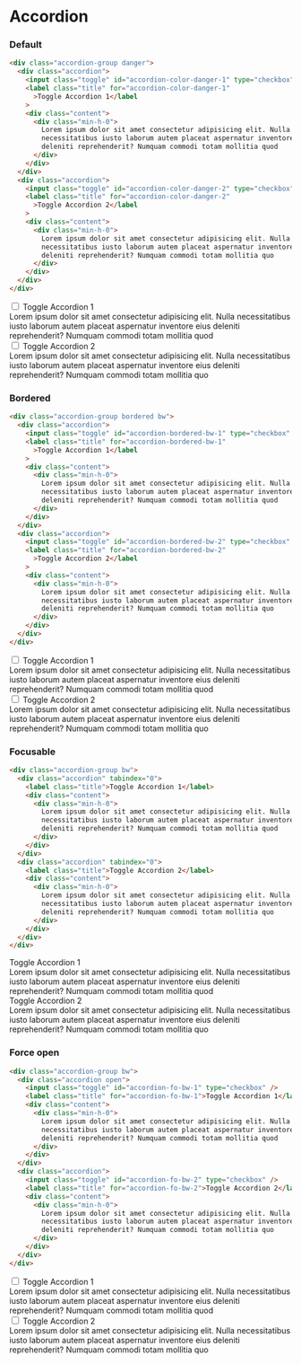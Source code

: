 # Accordion

### Default

```html
<div class="accordion-group danger">
  <div class="accordion">
    <input class="toggle" id="accordion-color-danger-1" type="checkbox" />
    <label class="title" for="accordion-color-danger-1"
      >Toggle Accordion 1</label
    >
    <div class="content">
      <div class="min-h-0">
        Lorem ipsum dolor sit amet consectetur adipisicing elit. Nulla
        necessitatibus iusto laborum autem placeat aspernatur inventore eius
        deleniti reprehenderit? Numquam commodi totam mollitia quod
      </div>
    </div>
  </div>
  <div class="accordion">
    <input class="toggle" id="accordion-color-danger-2" type="checkbox" />
    <label class="title" for="accordion-color-danger-2"
      >Toggle Accordion 2</label
    >
    <div class="content">
      <div class="min-h-0">
        Lorem ipsum dolor sit amet consectetur adipisicing elit. Nulla
        necessitatibus iusto laborum autem placeat aspernatur inventore eius
        deleniti reprehenderit? Numquam commodi totam mollitia quo
      </div>
    </div>
  </div>
</div>
```

<div class="accordion-group danger">
  <div class="accordion">
    <input class="toggle" id="accordion-color-danger-1" type="checkbox" />
    <label class="title" for="accordion-color-danger-1">
      Toggle Accordion 1
    </label>
    <div class="content">
      <div class="min-h-0">
        Lorem ipsum dolor sit amet consectetur adipisicing elit. Nulla
        necessitatibus iusto laborum autem placeat aspernatur inventore eius
        deleniti reprehenderit? Numquam commodi totam mollitia quod
      </div>
    </div>
  </div>
  <div class="accordion">
    <input class="toggle" id="accordion-color-danger-2" type="checkbox" />
    <label class="title" for="accordion-color-danger-2">
      Toggle Accordion 2
    </label>
    <div class="content">
      <div class="min-h-0">
        Lorem ipsum dolor sit amet consectetur adipisicing elit. Nulla
        necessitatibus iusto laborum autem placeat aspernatur inventore eius
        deleniti reprehenderit? Numquam commodi totam mollitia quo
      </div>
    </div>
  </div>
</div>

### Bordered

```html
<div class="accordion-group bordered bw">
  <div class="accordion">
    <input class="toggle" id="accordion-bordered-bw-1" type="checkbox" />
    <label class="title" for="accordion-bordered-bw-1"
      >Toggle Accordion 1</label
    >
    <div class="content">
      <div class="min-h-0">
        Lorem ipsum dolor sit amet consectetur adipisicing elit. Nulla
        necessitatibus iusto laborum autem placeat aspernatur inventore eius
        deleniti reprehenderit? Numquam commodi totam mollitia quod
      </div>
    </div>
  </div>
  <div class="accordion">
    <input class="toggle" id="accordion-bordered-bw-2" type="checkbox" />
    <label class="title" for="accordion-bordered-bw-2"
      >Toggle Accordion 2</label
    >
    <div class="content">
      <div class="min-h-0">
        Lorem ipsum dolor sit amet consectetur adipisicing elit. Nulla
        necessitatibus iusto laborum autem placeat aspernatur inventore eius
        deleniti reprehenderit? Numquam commodi totam mollitia quo
      </div>
    </div>
  </div>
</div>
```

<div class="accordion-group bordered bw">
  <div class="accordion">
    <input class="toggle" id="accordion-bordered-bw-1" type="checkbox" />
    <label class="title" for="accordion-bordered-bw-1">
      Toggle Accordion 1
    </label>
    <div class="content">
      <div class="min-h-0">
        Lorem ipsum dolor sit amet consectetur adipisicing elit. Nulla
        necessitatibus iusto laborum autem placeat aspernatur inventore eius
        deleniti reprehenderit? Numquam commodi totam mollitia quod
      </div>
    </div>
  </div>
  <div class="accordion">
    <input class="toggle" id="accordion-bordered-bw-2" type="checkbox" />
    <label class="title" for="accordion-bordered-bw-2">
      Toggle Accordion 2
    </label>
    <div class="content">
      <div class="min-h-0">
        Lorem ipsum dolor sit amet consectetur adipisicing elit. Nulla
        necessitatibus iusto laborum autem placeat aspernatur inventore eius
        deleniti reprehenderit? Numquam commodi totam mollitia quo
      </div>
    </div>
  </div>
</div>

### Focusable

```html
<div class="accordion-group bw">
  <div class="accordion" tabindex="0">
    <label class="title">Toggle Accordion 1</label>
    <div class="content">
      <div class="min-h-0">
        Lorem ipsum dolor sit amet consectetur adipisicing elit. Nulla
        necessitatibus iusto laborum autem placeat aspernatur inventore eius
        deleniti reprehenderit? Numquam commodi totam mollitia quod
      </div>
    </div>
  </div>
  <div class="accordion" tabindex="0">
    <label class="title">Toggle Accordion 2</label>
    <div class="content">
      <div class="min-h-0">
        Lorem ipsum dolor sit amet consectetur adipisicing elit. Nulla
        necessitatibus iusto laborum autem placeat aspernatur inventore eius
        deleniti reprehenderit? Numquam commodi totam mollitia quo
      </div>
    </div>
  </div>
</div>
```

<div class="accordion-group bw">
  <div class="accordion" tabindex="0">
    <label class="title">Toggle Accordion 1</label>
    <div class="content">
      <div class="min-h-0">
        Lorem ipsum dolor sit amet consectetur adipisicing elit. Nulla
        necessitatibus iusto laborum autem placeat aspernatur inventore eius
        deleniti reprehenderit? Numquam commodi totam mollitia quod
      </div>
    </div>
  </div>
  <div class="accordion" tabindex="0">
    <label class="title">Toggle Accordion 2</label>
    <div class="content">
      <div class="min-h-0">
        Lorem ipsum dolor sit amet consectetur adipisicing elit. Nulla
        necessitatibus iusto laborum autem placeat aspernatur inventore eius
        deleniti reprehenderit? Numquam commodi totam mollitia quo
      </div>
    </div>
  </div>
</div>

### Force open

```html
<div class="accordion-group bw">
  <div class="accordion open">
    <input class="toggle" id="accordion-fo-bw-1" type="checkbox" />
    <label class="title" for="accordion-fo-bw-1">Toggle Accordion 1</label>
    <div class="content">
      <div class="min-h-0">
        Lorem ipsum dolor sit amet consectetur adipisicing elit. Nulla
        necessitatibus iusto laborum autem placeat aspernatur inventore eius
        deleniti reprehenderit? Numquam commodi totam mollitia quod
      </div>
    </div>
  </div>
  <div class="accordion">
    <input class="toggle" id="accordion-fo-bw-2" type="checkbox" />
    <label class="title" for="accordion-fo-bw-2">Toggle Accordion 2</label>
    <div class="content">
      <div class="min-h-0">
        Lorem ipsum dolor sit amet consectetur adipisicing elit. Nulla
        necessitatibus iusto laborum autem placeat aspernatur inventore eius
        deleniti reprehenderit? Numquam commodi totam mollitia quo
      </div>
    </div>
  </div>
</div>
```

<div class="accordion-group bw">
  <div class="accordion open">
    <input class="toggle" id="accordion-fo-bw-1" type="checkbox" />
    <label class="title" for="accordion-fo-bw-1">
      Toggle Accordion 1
    </label>
    <div class="content">
      <div class="min-h-0">
        Lorem ipsum dolor sit amet consectetur adipisicing elit. Nulla
        necessitatibus iusto laborum autem placeat aspernatur inventore eius
        deleniti reprehenderit? Numquam commodi totam mollitia quod
      </div>
    </div>
  </div>
  <div class="accordion">
    <input class="toggle" id="accordion-fo-bw-2" type="checkbox" />
    <label class="title" for="accordion-fo-bw-2">
      Toggle Accordion 2
    </label>
    <div class="content">
      <div class="min-h-0">
        Lorem ipsum dolor sit amet consectetur adipisicing elit. Nulla
        necessitatibus iusto laborum autem placeat aspernatur inventore eius
        deleniti reprehenderit? Numquam commodi totam mollitia quo
      </div>
    </div>
  </div>
</div>

